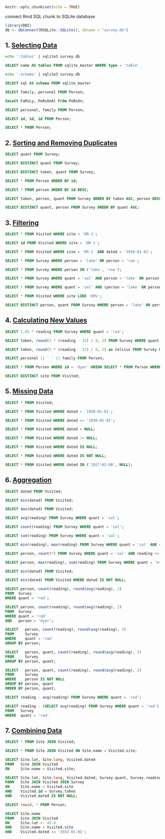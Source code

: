 ```r
knitr::opts_chunk$set(echo = TRUE)
```

connect Rmd SQL chunk to SQLite database

```r
library(DBI)
db <- dbConnect(RSQLite::SQLite(), dbname = "survey.db")
```

## 1. [Selecting Data](https://swcarpentry.github.io/sql-novice-survey/01-select/index.html)

```bash
echo '.tables' | sqlite3 survey.db
```
```sql
SELECT name AS tables FROM sqlite_master WHERE type = 'table'
```

```bash
echo '.schema' | sqlite3 survey.db
```
```sql
SELECT sql AS schema FROM sqlite_master
```

```sql
SELECT family, personal FROM Person;
```

```sql
SeLeCt FaMiLy, PeRsOnAl FrOm PeRsOn;
```

```sql
SELECT personal, family FROM Person;
```

```sql
SELECT id, id, id FROM Person;
```

```sql
SELECT * FROM Person;
```

## 2. [Sorting and Removing Duplicates](https://swcarpentry.github.io/sql-novice-survey/02-sort-dup/index.html)

```sql
SELECT quant FROM Survey;
```

```sql
SELECT DISTINCT quant FROM Survey;
```

```sql
SELECT DISTINCT taken, quant FROM Survey;
```

```sql
SELECT * FROM Person ORDER BY id;
```

```sql
SELECT * FROM person ORDER BY id DESC;
```

```sql
SELECT taken, person, quant FROM Survey ORDER BY taken ASC, person DESC;
```

```sql
SELECT DISTINCT quant, person FROM Survey ORDER BY quant ASC;
```

## 3. [Filtering](https://swcarpentry.github.io/sql-novice-survey/03-filter/index.html)

```sql
SELECT * FROM Visited WHERE site = 'DR-1';
```

```sql
SELECT id FROM Visited WHERE site = 'DR-1';
```

```sql
SELECT * FROM Visited WHERE site = 'DR-1' AND dated < '1930-01-01';
```

```sql
SELECT * FROM Survey WHERE person = 'lake' OR person = 'roe';
```

```sql
SELECT * FROM Survey WHERE person IN ('lake', 'roe');
```

```sql
SELECT * FROM Survey WHERE quant = 'sal' AND person = 'lake' OR person = 'roe';
```

```sql
SELECT * FROM Survey WHERE quant = 'sal' AND (person = 'lake' OR person = 'roe');
```

```sql
SELECT * FROM Visited WHERE site LIKE 'DR%';
```

```sql
SELECT DISTINCT person, quant FROM Survey WHERE person = 'lake' OR person = 'roe';
```

## 4. [Calculating New Values](https://swcarpentry.github.io/sql-novice-survey/04-calc/index.html)

```sql
SELECT 1.05 * reading FROM Survey WHERE quant = 'rad';
```

```sql
SELECT taken, round(5 * (reading - 32) / 9, 2) FROM Survey WHERE quant = 'temp';
```

```sql
SELECT taken, round(5 * (reading - 32) / 9, 2) as Celsius FROM Survey WHERE quant = 'temp';
```

```sql
SELECT personal || ' ' || family FROM Person;
```

```sql
SELECT * FROM Person WHERE id = 'dyer' UNION SELECT * FROM Person WHERE id = 'roe';
```

```sql
SELECT DISTINCT site FROM Visited;
```

## 5. [Missing Data](https://swcarpentry.github.io/sql-novice-survey/05-null/index.html)

```sql
SELECT * FROM Visited;
```

```sql
SELECT * FROM Visited WHERE dated < '1930-01-01';
```

```sql
SELECT * FROM Visited WHERE dated >= '1930-01-01';
```

```sql
SELECT * FROM Visited WHERE dated = NULL;
```

```sql
SELECT * FROM Visited WHERE dated != NULL;
```

```sql
SELECT * FROM Visited WHERE dated IS NULL;
```

```sql
SELECT * FROM Visited WHERE dated IS NOT NULL;
```

```sql
SELECT * FROM Visited WHERE dated IN ('1927-02-08', NULL);
```

## 6. [Aggregation](https://swcarpentry.github.io/sql-novice-survey/06-agg/index.html)

```sql
SELECT dated FROM Visited;
```

```sql
SELECT min(dated) FROM Visited;
```

```sql
SELECT max(dated) FROM Visited;
```

```sql
SELECT avg(reading) FROM Survey WHERE quant = 'sal';
```

```sql
SELECT count(reading) FROM Survey WHERE quant = 'sal';
```

```sql
SELECT sum(reading) FROM Survey WHERE quant = 'sal';
```

```sql
SELECT min(reading), max(reading) FROM Survey WHERE quant = 'sal' AND reading <= 1.0;
```

```sql
SELECT person, count(*) FROM Survey WHERE quant = 'sal' AND reading <= 1.0;
```

```sql
SELECT person, max(reading), sum(reading) FROM Survey WHERE quant = 'missing';
```

```sql
SELECT min(dated) FROM Visited;
```

```sql
SELECT min(dated) FROM Visited WHERE dated IS NOT NULL;
```

```sql
SELECT person, count(reading), round(avg(reading), 2)
FROM  Survey
WHERE quant = 'rad';
```

```sql
SELECT person, count(reading), round(avg(reading), 2)
FROM  Survey
WHERE quant = 'rad'
AND   person = 'dyer';
```

```sql
SELECT   person, count(reading), round(avg(reading), 2)
FROM     Survey
WHERE    quant = 'rad'
GROUP BY person;
```

```sql
SELECT   person, quant, count(reading), round(avg(reading), 2)
FROM     Survey
GROUP BY person, quant;
```

```sql
SELECT   person, quant, count(reading), round(avg(reading), 2)
FROM     Survey
WHERE    person IS NOT NULL
GROUP BY person, quant
ORDER BY person, quant;
```

```sql
SELECT reading - avg(reading) FROM Survey WHERE quant = 'rad';
```

```sql
SELECT reading - (SELECT avg(reading) FROM Survey WHERE quant = 'rad')
FROM   Survey
WHERE  quant = 'rad'
```

## 7. [Combining Data](https://swcarpentry.github.io/sql-novice-survey/07-join/index.html)

```sql
SELECT * FROM Site JOIN Visited;
```

```sql
SELECT * FROM Site JOIN Visited ON Site.name = Visited.site;
```

```sql
SELECT Site.lat, Site.long, Visited.dated
FROM   Site JOIN Visited
ON     Site.name = Visited.site;
```

```sql
SELECT Site.lat, Site.long, Visited.dated, Survey.quant, Survey.reading
FROM   Site JOIN Visited JOIN Survey
ON     Site.name = Visited.site
AND    Visited.id = Survey.taken
AND    Visited.dated IS NOT NULL;
```

```sql
SELECT rowid, * FROM Person;
```

```sql
SELECT Site.name
FROM   Site JOIN Visited
ON     Site.lat <- 49.0
AND    Site.name = Visited.site
AND    Visited.dated >= '1932-01-01';
```
